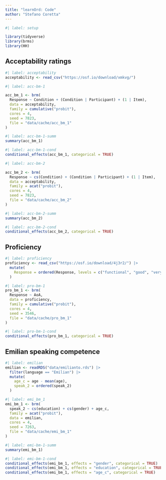 ```yaml
---
title: "learnOrd: Code"
author: "Stefano Coretta"
---
```


```r
#| label: setup

library(tidyverse)
library(brms)
library(HH)
```

## Acceptability ratings

```r
#| label: acceptability
acceptability <- read_csv("https://osf.io/download/xmkvg/")
```

```r
#| label: acc-bm-1

acc_bm_1 <- brm(
  Response ~ Condition + (Condition | Participant) + (1 | Item),
  data = acceptability,
  family = cumulative("probit"),
  cores = 4,
  seed = 7823,
  file = "data/cache/acc_bm_1"
)
```

```r
#| label: acc-bm-1-summ
summary(acc_bm_1)
```

```r
#| label: acc-bm-1-cond
conditional_effects(acc_bm_1, categorical = TRUE)
```

```r
#| label: acc-bm-2

acc_bm_2 <- brm(
  Response ~ cs(Condition) + (Condition | Participant) + (1 | Item),
  data = acceptability,
  family = acat("probit"),
  cores = 4,
  seed = 7823,
  file = "data/cache/acc_bm_2"
)
```

```r
#| label: acc-bm-2-summ
summary(acc_bm_2)
```

```r
#| label: acc-bm-2-cond
conditional_effects(acc_bm_2, categorical = TRUE)
```

## Proficiency

```r
#| label: proficiency
proficiency <- read_csv("https://osf.io/download/4j3r2/") |> 
  mutate(
    Response = ordered(Response, levels = c("functional", "good", "very good", "nativelike"))
  )
```

```r
#| label: pro-bm-1
pro_bm_1 <- brm(
  Response ~ AoA,
  data = proficiency,
  family = cumulative("probit"),
  cores = 4,
  seed = 3546,
  file = "data/cache/pro_bm_1"
)
```

```r
#| label: pro-bm-1-cond
conditional_effects(pro_bm_1, categorical = TRUE)
```

## Emilian speaking competence

```r
#| label: emilian
emilian <- readRDS("data/emilianto.rds") |> 
  filter(language == "Emilian") |> 
  mutate(
    age_c = age - mean(age),
    speak_2 = ordered(speak_2)
  )
```

```r
#| label: emi_bm_1
emi_bm_1 <- brm(
  speak_2 ~ cs(education) + cs(gender) + age_c,
  family = acat("probit"),
  data = emilian,
  cores = 4,
  seed = 7263,
  file = "data/cache/emi_bm_1"
)
```

```r
#| label: emi-bm-1-summ
summary(emi_bm_1)
```

```r
#| label: emi-bm-1-cond
conditional_effects(emi_bm_1, effects = "gender", categorical = TRUE)
conditional_effects(emi_bm_1, effects = "education", categorical = TRUE)
conditional_effects(emi_bm_1, effects = "age_c", categorical = TRUE)
```

